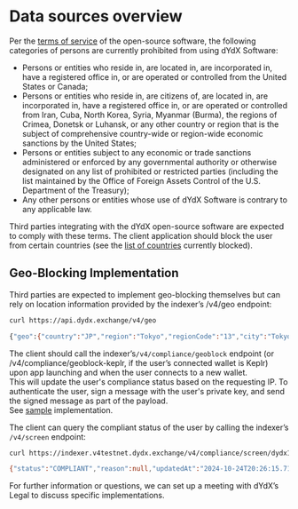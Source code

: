 # Data sources overview

Per the [terms of service](https://dydx.exchange/v4-terms) of the open-source software, the following categories of persons are currently prohibited from using dYdX Software:
- Persons or entities who reside in, are located in, are incorporated in, have a registered office in, or are operated or controlled from the United States or Canada;  
- Persons or entities who reside in, are citizens of, are located in, are incorporated in, have a registered office in, or are operated or controlled from Iran, Cuba, North Korea, Syria, Myanmar (Burma), the regions of Crimea, Donetsk or Luhansk, or any other country or region that is the subject of comprehensive country-wide or region-wide economic sanctions by the United States; 
- Persons or entities subject to any economic or trade sanctions administered or enforced by any governmental authority or otherwise designated on any list of prohibited or restricted parties (including the list maintained by the Office of Foreign Assets Control of the U.S. Department of the Treasury);
- Any other persons or entities whose use of dYdX Software is contrary to any applicable law.  

Third parties integrating with the dYdX open-source software are expected to comply with these terms. The client application should block the user from certain countries (see the [list of countries](https://github.com/dydxprotocol/v4-web/blob/633d38dfb837cd80bf2e3e007ecdcaeee2acc658/src/constants/geo.ts#L246) currently blocked). 

## Geo-Blocking Implementation

Third parties are expected to implement geo-blocking themselves but can rely on location information provided by the indexer’s /v4/geo endpoint: 

```bash
curl https://api.dydx.exchange/v4/geo

{"geo":{"country":"JP","region":"Tokyo","regionCode":"13","city":"Tokyo","timezone":"Asia/Tokyo","ll":[35.6164,139.7425],"metro":null,"blocked":false}
```

The client should call the indexer’s`/v4/compliance/geoblock` endpoint (or /v4/compliance/geoblock-keplr, 
if the user’s connected wallet is Keplr) upon app launching and when the user connects to a new wallet.  
This will update the user's compliance status based on the requesting IP.  To authenticate the user, sign a message with the user's private key, and send the signed message as part of the payload.  
See [sample](https://github.com/dydxprotocol/v4-web/blob/main/src/bonsai/rest/compliance.ts#L158) implementation.

The client can query the compliant status of the user by calling the indexer’s `/v4/screen` endpoint:

```bash
curl https://indexer.v4testnet.dydx.exchange/v4/compliance/screen/dydx14y0wd820uzr5rd6xu85q5475rg5sk03fsuke3m

{"status":"COMPLIANT","reason":null,"updatedAt":"2024-10-24T20:26:15.714Z"}
```

For further information or questions, we can set up a meeting with dYdX’s Legal to discuss specific implementations.


